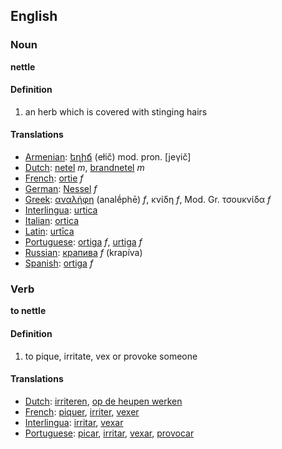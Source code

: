 == English ==
=== Noun ===

'''nettle'''

==== Definition ====

# an herb which is covered with stinging hairs

==== Translations ====
*[[Armenian]]: [[եղիճ]] (ełič) mod. pron. [jeγič]
*[[Dutch]]: [[netel]] ''m'', [[brandnetel]] ''m'' 
*[[French]]: [[ortie]] ''f''
*[[German]]: [[Nessel]] ''f''
*[[Greek]]: [[αναλήφη]] (analḗphē) ''f'', κνίδη ''f'', Mod. Gr. τσουκνίδα ''f'' 
*[[Interlingua]]: [[urtica]] 
*[[Italian]]: [[ortica]] 
*[[Latin]]: [[urtīca]] 
*[[Portuguese]]: [[ortiga]] ''f'', [[urtiga]] ''f''
*[[Russian]]: [[крапива]] ''f'' (krapíva)
*[[Spanish]]: [[ortiga]]  ''f''


=== Verb ===

'''to nettle'''

==== Definition ====

# to pique, irritate, vex or provoke someone


==== Translations ====
*[[Dutch]]: [[irriteren]], [[op de heupen werken]]
*[[French]]: [[piquer]], [[irriter]], [[vexer]]
*[[Interlingua]]: [[irritar]], [[vexar]]
*[[Portuguese]]: [[picar]], [[irritar]], [[vexar]], [[provocar]]